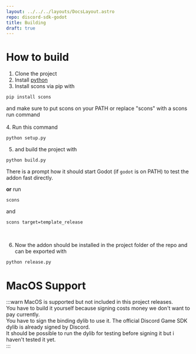 ```yaml
---
layout: ../../../layouts/DocsLayout.astro
repo: discord-sdk-godot
title: Building
draft: true
---
```

# How to build
1. Clone the project
2. Install [python](https://www.python.org/downloads/)
3. Install scons via pip with
```sh
pip install scons
```
and make sure to put scons on your PATH or replace "scons" with a scons run command<br/>
<br/>
4. Run this command
```sh
python setup.py
```
5. and build the project with
```sh
python build.py
```
There is a prompt how it should start Godot (if `godot` is on PATH) to test the addon fast directly.
<br/>

**or** run
```sh
scons
```
and
```sh
scons target=template_release
```
<br/>

6. Now the addon should be installed in the project folder of the repo and can be exported with
```sh
python release.py
```
# MacOS Support
:::warn
MacOS is supported but not included in this project releases. <br/>
You have to build it yourself because signing costs money we don't want to pay currently.<br/>
You have to sign the binding dylib to use it. The official Discord Game SDK dylib is already signed by Discord.<br/>
It should be possible to run the dylib for testing before signing it but i haven't tested it yet.<br/>
:::